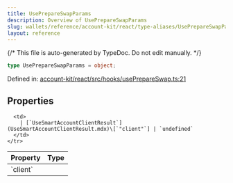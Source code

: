 ```yaml
---
title: UsePrepareSwapParams
description: Overview of UsePrepareSwapParams
slug: wallets/reference/account-kit/react/type-aliases/UsePrepareSwapParams
layout: reference
---
```


{/* This file is auto-generated by TypeDoc. Do not edit manually. */}

```ts
type UsePrepareSwapParams = object;
```

Defined in: [account-kit/react/src/hooks/usePrepareSwap.ts:21](https://github.com/alchemyplatform/aa-sdk/blob/17aad1f572375d42a06c7e3238078a88a435d459/account-kit/react/src/hooks/usePrepareSwap.ts#L21)

## Properties

<table>
  <thead>
    <tr>
      <th align="left">Property</th>
      <th align="left">Type</th>
    </tr>
  </thead>

  <tbody>
    <tr>
      <td>
        <a id="client" /> `client`
      </td>

      <td>
        | [`UseSmartAccountClientResult`](UseSmartAccountClientResult.mdx)\[`"client"`] | `undefined`
      </td>
    </tr>

  </tbody>
</table>
